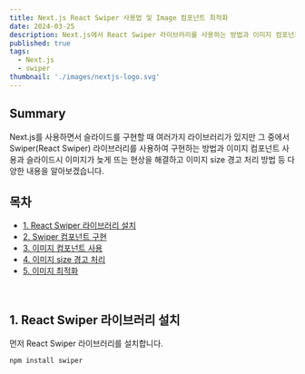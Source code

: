 ```yaml
---
title: Next.js React Swiper 사용법 및 Image 컴포넌트 최적화
date: 2024-03-25
description: Next.js에서 React Swiper 라이브러리를 사용하는 방법과 이미지 컴포넌트를 사용하여 이미지 최적화하는 방법을 알아보겠습니다.
published: true
tags:
  - Next.js
  - swiper
thumbnail: './images/nextjs-logo.svg'
---
```


## Summary

Next.js를 사용하면서 슬라이드를 구현할 때 여러가지 라이브러리가 있지만 그 중에서 Swiper(React Swiper) 라이브러리를 사용하여 구현하는 방법과 이미지 컴포넌트 사용과 슬라이드시 이미지가 늦게 뜨는 현상을 해결하고 이미지 size 경고 처리 방법 등 다양한 내용을 알아보겠습니다.

## 목차

- [1. React Swiper 라이브러리 설치](#1-react-swiper-라이브러리-설치)
- [2. Swiper 컴포넌트 구현](#2-swiper-컴포넌트-구현)
- [3. 이미지 컴포넌트 사용](#3-이미지-컴포넌트-사용)
- [4. 이미지 size 경고 처리](#4-이미지-size-경고-처리)
- [5. 이미지 최적화](#5-이미지-최적화)

<br />

## 1. React Swiper 라이브러리 설치

먼저 React Swiper 라이브러리를 설치합니다.

```bash
npm install swiper
```
